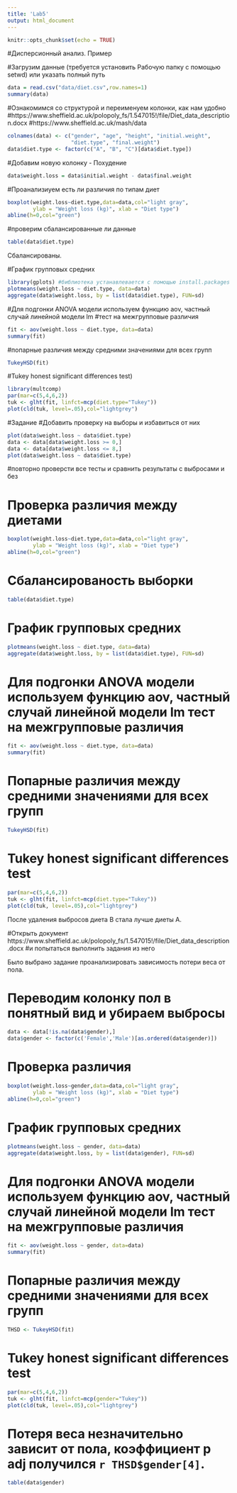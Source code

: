 ```yaml
---
title: 'Lab5'
output: html_document
---
```


```r
knitr::opts_chunk$set(echo = TRUE)
```

#Дисперсионный анализ. Пример

#Загрузим данные (требуется установить Рабочую папку с помощью setwd) или указать полный путь
```r
data = read.csv("data/diet.csv",row.names=1)
summary(data)
```

#Ознакомимся со структурой и переименуем колонки, как нам удобно
#https://www.sheffield.ac.uk/polopoly_fs/1.547015!/file/Diet_data_description.docx
#https://www.sheffield.ac.uk/mash/data
```r
colnames(data) <- c("gender", "age", "height", "initial.weight", 
                    "diet.type", "final.weight")
data$diet.type <- factor(c("A", "B", "C")[data$diet.type])
```

#Добавим новую колонку - Похудение
```r
data$weight.loss = data$initial.weight - data$final.weight
```

#Проанализиуем есть ли различия по типам диет
```r
boxplot(weight.loss~diet.type,data=data,col="light gray",
        ylab = "Weight loss (kg)", xlab = "Diet type")
abline(h=0,col="green")
```


#проверим сбалансированные ли данные
```r
table(data$diet.type)
```
Сбалансированы.

#График групповых средних
```r
library(gplots) #библиотека устанавлевается с помощью install.packages
plotmeans(weight.loss ~ diet.type, data=data)
aggregate(data$weight.loss, by = list(data$diet.type), FUN=sd)
```



#Для подгонки ANOVA модели используем функцию aov, частный случай линейной модели lm
#тест на межгрупповые различия
```r
fit <- aov(weight.loss ~ diet.type, data=data)
summary(fit)
```


#попарные различия между средними значениями для всех групп
```r
TukeyHSD(fit)
```


#Tukey honest significant differences test)
```r
library(multcomp)
par(mar=c(5,4,6,2))
tuk <- glht(fit, linfct=mcp(diet.type="Tukey"))
plot(cld(tuk, level=.05),col="lightgrey")
```


#Задание
#Добавить проверку на выборы и избавиться от них
```r
plot(data$weight.loss ~ data$diet.type)
data <- data[data$weight.loss >= 0,]
data <- data[data$weight.loss <= 8,]
plot(data$weight.loss ~ data$diet.type)
```

#повторно проверсти все тесты и сравнить результаты с выбросами и без

# Проверка различия между диетами
```r
boxplot(weight.loss~diet.type,data=data,col="light gray",
        ylab = "Weight loss (kg)", xlab = "Diet type")
abline(h=0,col="green")
```

# Сбалансированость выборки
```r
table(data$diet.type)
```

# График групповых средних
```r
plotmeans(weight.loss ~ diet.type, data=data)
aggregate(data$weight.loss, by = list(data$diet.type), FUN=sd)
```

# Для подгонки ANOVA модели используем функцию aov, частный случай линейной модели lm тест на межгрупповые различия
```r
fit <- aov(weight.loss ~ diet.type, data=data)
summary(fit)
```

# Попарные различия между средними значениями для всех групп
```r
TukeyHSD(fit)
```

# Tukey honest significant differences test
```r
par(mar=c(5,4,6,2))
tuk <- glht(fit, linfct=mcp(diet.type="Tukey"))
plot(cld(tuk, level=.05),col="lightgrey")
```

После удаления выбросов диета В стала лучше диеты А.

#Открыть документ https://www.sheffield.ac.uk/polopoly_fs/1.547015!/file/Diet_data_description.docx
#и попытаться выполнить задания из него

Было выбрано задание проанализировать зависимость потери веса от пола.

# Переводим колонку пол в понятный вид и убираем выбросы
```r
data <- data[!is.na(data$gender),]
data$gender <- factor(c('Female','Male')[as.ordered(data$gender)])
```

# Проверка различия
```r
boxplot(weight.loss~gender,data=data,col="light gray",
        ylab = "Weight loss (kg)", xlab = "Diet type")
abline(h=0,col="green")
```

# График групповых средних
```r
plotmeans(weight.loss ~ gender, data=data)
aggregate(data$weight.loss, by = list(data$gender), FUN=sd)
```

# Для подгонки ANOVA модели используем функцию aov, частный случай линейной модели lm тест на межгрупповые различия
```r
fit <- aov(weight.loss ~ gender, data=data)
summary(fit)
```

# Попарные различия между средними значениями для всех групп
```r
THSD <- TukeyHSD(fit)
```

# Tukey honest significant differences test
```r
par(mar=c(5,4,6,2))
tuk <- glht(fit, linfct=mcp(gender="Tukey"))
plot(cld(tuk, level=.05),col="lightgrey")
```

# Потеря веса незначительно зависит от пола, коэффициент p adj получился `r THSD$gender[4]`.

```r
table(data$gender)
```
